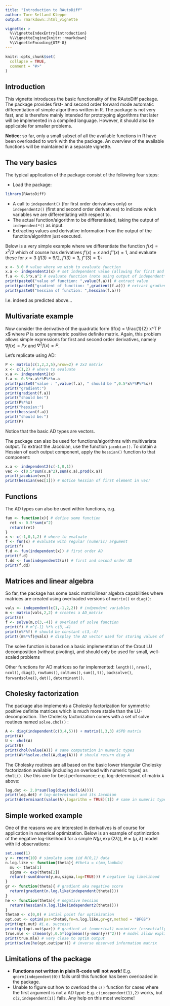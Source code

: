 ```yaml
---
title: "Introduction to RAutoDiff"
author: Tore Selland Kleppe
output: rmarkdown::html_vignette

vignette: >
  %\VignetteIndexEntry{introduction}
  %\VignetteEngine{knitr::rmarkdown}
  %\VignetteEncoding{UTF-8}
---
```


```r
knitr::opts_chunk$set(
  collapse = TRUE,
  comment = "#>"
)
```

## Introduction
This vignette introduces the basic functionality of the RAutoDiff package. The package 
provides first- and second order forward mode automatic differentiation of simple algorithms written in R. 
The package is not very fast, and is therefore mainly intended for prototyping algorithms
that later will be implemented in a compiled language. However, it should also be applicable for smaller problems. 

**Notice:** so far, only a small subset of all the available functions in R have been overloaded to work with the the package. An overview of
the available functions will be maintained in a separate vignette.

## The very basics
The typical application of the package consist of the following four
steps:

* Load the package:
```r
library(RAutoDiff)
```
* A call to `independent()` (for first order derivatives only) or `independent2()` (first and second order derivatives) to indicate which variables we are differentiating with respect to.
* The actual function/algorithm to be differentiated, taking the output of `independent*()` as input.
* Extracting values and derivative information from the output of the function/algorithm just executed.

Below is a very simple example where we differentiate the function $f(x) = x^2/2$ which
of course has derivatives $f'(x) = x$ and $f''(x) = 1$, and evaluate these for $x=3$ ($f(3) = 9/2$, $f'(3)=3$, $f''(3)=1$):

```r
x <- 3.0 # value where we wish to evaluate function
x.a <- independent2(x) # set independent value (allowing for first and second derivatives)
f.a <- 0.5*x.a^2 # evaluate function (note using output of independent*() as input)
print(paste0("value of function: ",value(f.a))) # extract value
print(paste0("gradient of function: ",gradient(f.a))) # extract gradient
print(paste0("hessian of function: ",hessian(f.a)))
```
I.e. indeed as predicted above...

## Multivariate example
Now consider the derivative of the quadratic form $f(x) = \frac{1}{2} x^T P x$ where $P$ is
some symmetric positive definite matrix. Again, this problem allows simple expressions for first and second order derivatives, namely $\nabla f(x) = P x$ and $\nabla^2 f(x) = P$.

Let's replicate using AD:
```r
P <- matrix(c(1,2,2,5),nrow=2) # 2x2 matrix
x <- c(1,2) # where to evaluate
x.a <- independent2(x)
f.a <- 0.5*x.a%*%P%*%x.a
print(paste0("value : ",value(f.a), " should be ",0.5*x%*%P%*%x))
print("gradient:")
print(gradient(f.a))
print("should be:")
print(P%*%x)
print("hessian:")
print(hessian(f.a))
print("should be:")
print(P)
```
Notice that the basic AD types are vectors.

The package can also be used for functions/algorithms with multivariate
output. To extract the Jacobian, use the function `jacobian()`. To obtain 
a Hessian of each output component, apply the `hessian()` function to that
component:
```r
x.a <- independent2(c(-1,0,1))
vec <- c(0.5*sum(x.a^2),sum(x.a),prod(x.a))
print(jacobian(vec)) 
print(hessian(vec[1])) # notice hessian of first element in vec!
```

## Functions
The AD types can also be used within functions, e.g.
```r
fun <- function(x){ # define some function
  ret <- 0.5*sum(x^2)
  return(ret)
}
x <- c(-1,0,1,2) # where to evaluate
f <- fun(x) # evaluate with regular (numeric) argument
print(f)
f.d <- fun(independent(x)) # first order AD
print(f.d)
f.dd <- fun(independent2(x)) # first and second order AD
print(f.dd)
```


## Matrices and linear algebra
So far, the package has some basic matrix/linear algebra capabilities where matrices are created using overloaded versions of `matrix()` or `diag()`:
```r
vals <- independent(c(1,-1,2,2)) # indpendent variables
m <- matrix(vals,2,2) # creates a AD_matrix
print(m)
f <- solve(m,c(3,-4)) # overload of solve function
print(f) # m^{-1} %*% c(3,-4)
print(m%*%f) # should be constant c(3,-4)
print((m%*%f)@vals) # display the AD vector used for storing values of the matrix
```
The solve function is based on a basic implementation of the Crout LU  decomposition (without pivoting), and should only be used for small, well-scaled problems 

Other functions for AD matrices so far implemented: `length()`, `nrow()`, `ncol()`, `diag()`, `rowSums()`, `colSums()`, `sum()`, `t()`, `backsolve()`, `forwardsolve()`, `det()`, `determinant()`.

## Cholesky factorization

The package also implements a Cholesky factorization for symmetric positive definite matrices which is much more stable than the LU-decomposition. The Cholesky factorization comes with a set of solve routines named `solve.chol()` :

```r
A <- diag(independent(c(3,4,5))) + matrix(1,3,3) #SPD matrix  
print(A)
U <- chol(A)
print(U)
print(chol(value(A))) # same computation in numeric types
print(A%*%solve.chol(A,diag(A))) # should return diag A
```

The Cholesky routines are all based on the basic lower triangular Cholesky factorization available (including an overload with numeric types) as `cholL()`. Use this one for best performance; e.g. log-determinant of 
matrix `A` above:
```r
log.det <- 2.0*sum(log(diag(cholL(A))))
print(log.det) # log-determinant and its Jacobian
print(determinant(value(A),logarithm = TRUE)[1]) # same in numeric types
```


## Simple worked example
One of the reasons we are interested in derivatives is of course for 
application in numerical optimization. Below is an example of optimization
of the negative log-likelihood for a simple $N(\mu,\exp(2\lambda))$, $\theta=(\mu,\lambda)$ model
with iid observations:

```r
set.seed(1)
y <- rnorm(10) # simulate some iid N(0,1) data
n.log.like <- function(theta){ #theta = c(mu,lambda)
  mu <- theta[1]
  sigma <- exp(theta[2])
  return(-sum(dnorm(y,mu,sigma,log=TRUE))) # negative log likelihood
}
gr <- function(theta){ # gradient aka negative score
  return(gradient(n.log.like(independent(theta))))
}
he <- function(theta){ # negative hessian
  return(hessian(n.log.like(independent2(theta))))
}
theta0 <- c(0,0) # intial point for optimization
opt.out <- optim(par=theta0,fn=n.log.like,gr=gr,method = "BFGS")
print(opt.out) #i.e. success!
print(gr(opt.out$par)) # gradient at (numerical) maximizer (essentially zero)
true.mle <- c(mean(y),0.5*log(mean((y-mean(y))^2))) # model allow explicit mle for checking
print(true.mle) # very close to optim output
print(solve(he(opt.out$par))) # inverse observed information matrix
```

## Limitations of the package
* **Functions not written in plain R-code will not work!**   E.g. `qnorm(independent(0))` fails until this function has been overloaded in the package.
* Unable to figure out how to overload the `c()` function for cases where the first argument is not a AD type. E.g. `c(independent(1),2)` works, but `c(2,independent(1))` fails. Any help on this most welcome! 


